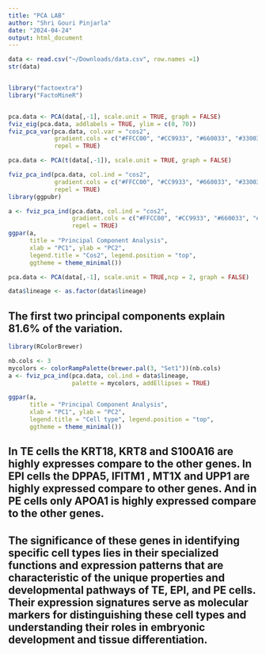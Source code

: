 ```yaml
---
title: "PCA LAB"
author: "Shri Gouri Pinjarla"
date: "2024-04-24"
output: html_document
---
```


```r

data <- read.csv("~/Downloads/data.csv", row.names =1)
str(data)


library("factoextra")
library("FactoMineR")


pca.data <- PCA(data[,-1], scale.unit = TRUE, graph = FALSE)
fviz_eig(pca.data, addlabels = TRUE, ylim = c(0, 70))
fviz_pca_var(pca.data, col.var = "cos2",
             gradient.cols = c("#FFCC00", "#CC9933", "#660033", "#330033"),
             repel = TRUE)

pca.data <- PCA(t(data[,-1]), scale.unit = TRUE, graph = FALSE)

fviz_pca_ind(pca.data, col.ind = "cos2", 
             gradient.cols = c("#FFCC00", "#CC9933", "#660033", "#330033"), 
             repel = TRUE)
library(ggpubr) 

a <- fviz_pca_ind(pca.data, col.ind = "cos2", 
                  gradient.cols = c("#FFCC00", "#CC9933", "#660033", "#330033"), 
                  repel = TRUE)
ggpar(a,
      title = "Principal Component Analysis",
      xlab = "PC1", ylab = "PC2",
      legend.title = "Cos2", legend.position = "top",
      ggtheme = theme_minimal())

pca.data <- PCA(data[,-1], scale.unit = TRUE,ncp = 2, graph = FALSE)

data$lineage <- as.factor(data$lineage)


```
## The first two principal components explain 81.6% of the variation.

```r
library(RColorBrewer)

nb.cols <- 3
mycolors <- colorRampPalette(brewer.pal(3, "Set1"))(nb.cols)
a <- fviz_pca_ind(pca.data, col.ind = data$lineage,
                  palette = mycolors, addEllipses = TRUE)

ggpar(a,
      title = "Principal Component Analysis",
      xlab = "PC1", ylab = "PC2",
      legend.title = "Cell type", legend.position = "top",
      ggtheme = theme_minimal())
```
## In TE cells the KRT18, KRT8 and S100A16 are highly expresses compare to the other genes. In EPI cells the DPPA5, IFITM1 , MT1X and UPP1 are highly expressed compare to other genes. And in PE cells only APOA1 is highly expressed compare to the other genes.

## The significance of these genes in identifying specific cell types lies in their specialized functions and expression patterns that are characteristic of the unique properties and developmental pathways of TE, EPI, and PE cells. Their expression signatures serve as molecular markers for distinguishing these cell types and understanding their roles in embryonic development and tissue differentiation.

